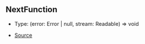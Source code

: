## NextFunction

- Type: (error: Error \| null, stream: Readable) => void

- [Source](https://github.com/Androz2091/discord-player/blob/e2a9cfc/packages/discord-player/src/extractors/BaseExtractor.ts#L134)